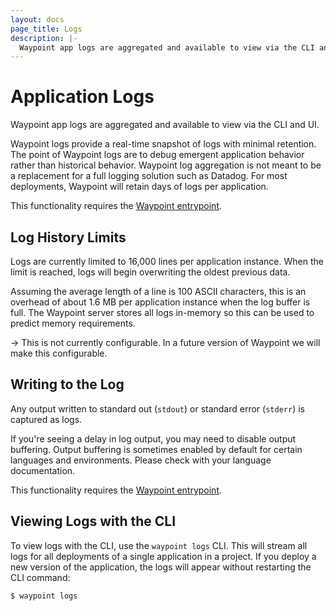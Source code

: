 ```yaml
---
layout: docs
page_title: Logs
description: |-
  Waypoint app logs are aggregated and available to view via the CLI and UI.
---
```


# Application Logs

Waypoint app logs are aggregated and available to view via the CLI and UI.

Waypoint logs provide a real-time snapshot
of logs with minimal retention. The point of Waypoint logs are to debug
emergent application behavior rather than historical behavior.
Waypoint log aggregation is not meant to be a replacement for a full
logging solution such as Datadog. For most deployments, Waypoint will retain
days of logs per application.

This functionality requires the [Waypoint entrypoint](/docs/entrypoint).

## Log History Limits

Logs are currently limited to 16,000 lines per application instance. When
the limit is reached, logs will begin overwriting the oldest previous data.

Assuming the average length of a line is 100 ASCII characters, this is an
overhead of about 1.6 MB per application instance when the log buffer is
full. The Waypoint server stores all logs in-memory so this can be used to
predict memory requirements.

-> This is not currently configurable. In a future version of Waypoint
we will make this configurable.

## Writing to the Log

Any output written to standard out (`stdout`) or standard error (`stderr`)
is captured as logs.

If you're seeing a delay in log output, you may need to disable output
buffering. Output buffering is sometimes enabled by default for certain
languages and environments. Please check with your language documentation.

This functionality requires the [Waypoint entrypoint](/docs/entrypoint).

## Viewing Logs with the CLI

To view logs with the CLI, use the `waypoint logs` CLI. This will
stream all logs for all deployments of a single application in a project.
If you deploy a new version of the application, the logs will appear without
restarting the CLI command:

```shell-session
$ waypoint logs
```
